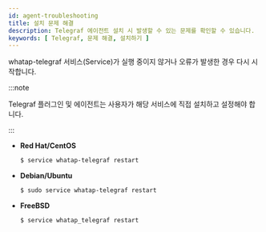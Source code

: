 ```yaml
---
id: agent-troubleshooting
title: 설치 문제 해결
description: Telegraf 에이전트 설치 시 발생할 수 있는 문제를 확인할 수 있습니다.
keywords: [ Telegraf, 문제 해결, 설치하기 ]
---
```


whatap-telegraf 서비스(Service)가 실행 중이지 않거나 오류가 발생한 경우 다시 시작합니다.

:::note

Telegraf 플러그인 및 에이전트는 사용자가 해당 서비스에 직접 설치하고 설정해야 합니다.

:::

* **Red Hat/CentOS**

  ```bash title=SH
  $ service whatap-telegraf restart
  ```

* **Debian/Ubuntu**

  ```bash title=SH
  $ sudo service whatap-telegraf restart
  ```

* **FreeBSD**

  ```bash title=SH
  $ service whatap_telegraf restart
  ```